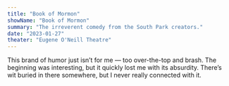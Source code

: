 ```yaml
---
title: "Book of Mormon"
showName: "Book of Mormon"
summary: "The irreverent comedy from the South Park creators."
date: "2023-01-27"
theater: "Eugene O'Neill Theatre"
---
```


This brand of humor just isn’t for me — too over-the-top and brash. The beginning was interesting, but it quickly lost me with its absurdity. There’s wit buried in there somewhere, but I never really connected with it.
